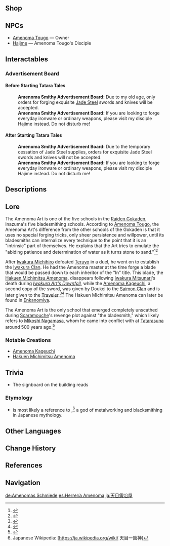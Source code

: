 {{Location Infobox
|image        = <gallery>
Amenoma Smithy.png|In-game
Location Amenoma Smithy.png|Map
</gallery>
|type         = Point of Interest
|type2        = Blacksmith
|region       = Inazuma
|area         = Narukami Island
|subarea      = Inazuma City
|poi          = Hanamizaka
}}
{{Location Intro|{{Lang|'''Anemoma Smithy'''|ja=天目鍛冶屋|ja_rm=Amenoma Kaji-ya}}|description=<p>{{If Self|Amenoma Smithy|It|Amenoma Smithy}} is located on the eastern end of Inazuma City, in [[Hanamizaka]]. Its members practice the '''Amenoma Art''', one of the bladesmithing schools in the [[Raiden Gokaden]].</p>}}

==Shop==
{{Vendor|Hajime}}

==NPCs==
* [[Amenoma Tougo]] &mdash; Owner
* [[Hajime]] &mdash; Amenoma Tougo's Disciple

==Interactables==
===Advertisement Board===
====Before Starting Tatara Tales====
{{Dialogue Start}}
:'''Amenoma Smithy Advertisement Board:''' Due to my old age, only orders for forging exquisite [[Jade Steel]] swords and knives will be accepted.
:'''Amenoma Smithy Advertisement Board:''' If you are looking to forge everyday ironware or ordinary weapons, please visit my disciple Hajime instead. Do not disturb me!
{{Dialogue End}}

====After Starting Tatara Tales====
{{Dialogue Start}}
:'''Amenoma Smithy Advertisement Board:''' Due to the temporary cessation of Jade Steel supplies, orders for exquisite Jade Steel swords and knives will not be accepted.
:'''Amenoma Smithy Advertisement Board:''' If you are looking to forge everyday ironware or ordinary weapons, please visit my disciple Hajime instead. Do not disturb me!
{{Dialogue End}}

==Descriptions==
{{Description|In the Inazuman arts of sword-making, there is the tradition of the "[[Raiden Gokaden]]," five schools of the craft, of which the Amenoma Art is one. They will have no part in any cheap tricks in their smithing technique. Nay, they have only time for only boundless passion and willpower, which they pour into every hammer-stroke &mdash; thus are the Amenoma Art's works known throughout the entire Inazuman martial scene!|[[Map]] description}}

==Lore==
{{Quote|There is nothing mystical to our work. There is only practice, day in and day out, until both body and mind have memorized the craft, turning each motion of every technique into an intrinsic part of the bladesmith's life.|Amenoma Tougo|[[Through the Mist, a Name Unveiled]]}}
The Amenoma Art is one of the five schools in the [[Raiden Gokaden]], Inazuma's five bladesmithing schools. According to [[Amenoma Tougo]], the Amenoma Art's difference from the other schools of the Gokaden is that it uses no special forging tricks, only sheer persistence and willpower, until its bladesmiths can internalize every technique to the point that it is an "intrinsic" part of themselves. He explains that the Art tries to emulate the "abiding patience and determination of water as it turns stone to sand."<ref>{{Ref/Quest|Through the Mist, a Name Unveiled}}</ref><ref>{{Ref/NPC|Amenoma Tougo|quote=Amenoma Art is different from the others. We don't have any secret forging tricks to offer. The only thing we can tell you is that you will need patience and the willpower to give everything you have.}}</ref>

After [[Iwakura Michihiro]] defeated [[Teruyo]] in a duel, he went on to establish the [[Iwakura Clan]]. He had the Amenoma master at the time forge a blade that would be passed down to each inheritor of the "In" title. This blade, the [[Hakuen Michimitsu Amenoma]], disappears following [[Iwakura Mitsunari]]'s death during ''[[Iwakura Art's Downfall]]'', while the [[Amenoma Kageuchi]], a second copy of the sword, was given by Doukei to the [[Saimon Clan]] and is later given to the [[Traveler]].<ref>{{Ref/Weapon|Amenoma Kageuchi}}</ref><ref>{{Ref/Quest|The Farmer's Treasure}}</ref> The Hakuen Michimitsu Amenoma can later be found in [[Enkanomiya]].

The Amenoma Art is the only school that emerged completely unscathed during [[Scaramouche]]'s revenge plot against "the bladesmith," which likely refers to [[Mikoshi Nagamasa]], whom he came into conflict with at [[Tatarasuna]] around 500 years ago.<ref>{{Ref/Arti|Calabash of Awakening}}</ref>

===Notable Creations===
*[[Amenoma Kageuchi]]
*[[Hakuen Michimitsu Amenoma]]

==Trivia==
* The signboard on the building reads {{Script|inazuma|KJ|likely for {{Lang|''<u>k</u>a<u>j</u>i''|ja=鍛冶|ja_tl=smithing}}}}
===Etymology===
*{{Lang|''Amenoma''|ja=天目|ja_tl=Heavenly Eye}} is most likely a reference to {{Lang|''Ame no Mahitotsu no Kami''|ja=天目一箇神|ja_tl=Heavenly One-Eyed God}},<ref>Japanese Wikipedia: [https://ja.wikipedia.org/wiki/{{subst:#urldecode:%E5%A4%A9%E7%9B%AE%E4%B8%80%E7%AE%87%E7%A5%9E}} 天目一箇神]</ref> a god of metalworking and blacksmithing in Japanese mythology.

==Other Languages==
{{Other Languages
|en      = Amenoma Smithy
|zhs     = 天目锻冶屋
|zhs_rm  = Tiānmù Duànyěwū
|zht     = 天目鍛冶屋
|zht_rm  = Tiānmù Duànyěwū
|zh_tl   = Heavenly Eye Blacksmith{{Sino|zh|ja}}
|ja      = 天目鍛冶屋
|ja_rm   = Amenoma Kaji-ya{{Assumed}}
|ja_tl   = Heavenly Eye Blacksmith
|ko      = 아메노마 대장{{tt|간|間}}
|ko_tl   = Amenoma Blacksmith
|es      = Herrería Amenoma
|es_tl   = Amenoma Blacksmith
|fr      = Forge d'Amenoma
|fr_tl   = Forge of Amenoma
|ru      = Кузница Амэнома
|ru_tl   = Amenoma Smithy
|th      = ร้านตีเหล็ก Amenoma
|th_rm   = Ran Ti Lek Amenoma
|th_tl   = 
|vi      = {{tt|Xưởng|廠}} Rèn Amenoma
|vi_tl   = Amenoma Blacksmith Workshop
|de      = Amenomas Schmiede
|de_tl   = Amenoma's Smithy
|id      = Amenoma Smithy
|pt      = Ferraria Amenoma
|pt_tl   = 
|tr      = Amenoma Demirci Dükkanı
|tr_tl   = Amenoma Smithy Shop
|it      = Fucina Amenoma
|it_tl   = Amenoma Forge
}}

==Change History==
{{Change History|2.0}}

==References==
{{Reflist|1}}

==Navigation==
{{PoI Navbox|Inazuma}}

[[de:Amenomas Schmiede]]
[[es:Herrería Amenoma]]
[[ja:天目鍛冶屋]]